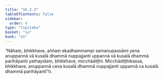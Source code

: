 ```yaml
---
title: "16.2.3"
tableOfContents: false
sidebar:
  order: 4
type: "tipitaka"
basket: "su"
book: "a1"
---
```



<DynamicBreadcrumb />

<Division number="300" book="a1">

<Paragraph number="388" book="a1">
“Nāhaṃ, bhikkhave, aññaṃ ekadhammampi samanupassāmi yena anuppannā vā kusalā dhammā nuppajjanti uppannā vā kusalā dhammā parihāyanti yathayidaṃ, bhikkhave, micchādiṭṭhi. Micchādiṭṭhikassa, bhikkhave, anuppannā ceva kusalā dhammā nuppajjanti uppannā ca kusalā dhammā parihāyantī”ti.
</Paragraph>
</Division>